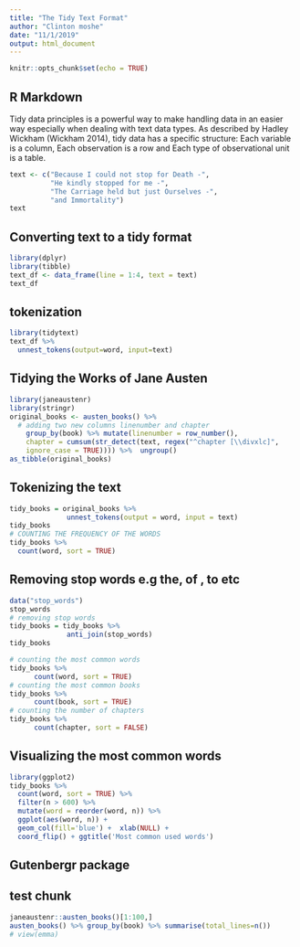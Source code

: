 ```yaml
---
title: "The Tidy Text Format"
author: "Clinton moshe"
date: "11/1/2019"
output: html_document
---
```


```r
knitr::opts_chunk$set(echo = TRUE)
```

## R Markdown
Tidy data principles is a powerful way to make handling data in an easier way especially when dealing with text data types. As described by
Hadley Wickham (Wickham 2014), tidy data has a specific structure: Each variable is a column, Each observation is a row and Each type of observational unit is a table.


```r
text <- c("Because I could not stop for Death -",
          "He kindly stopped for me -",
          "The Carriage held but just Ourselves -",
          "and Immortality")
text
```
## Converting text to a tidy format
```r
library(dplyr)
library(tibble)
text_df <- data_frame(line = 1:4, text = text)
text_df
```
## tokenization
```r
library(tidytext)
text_df %>% 
  unnest_tokens(output=word, input=text)
```
## Tidying the Works of Jane Austen
```r
library(janeaustenr)
library(stringr)
original_books <- austen_books() %>%
  # adding two new columns linenumber and chapter
    group_by(book) %>% mutate(linenumber = row_number(),
    chapter = cumsum(str_detect(text, regex("^chapter [\\divxlc]",
    ignore_case = TRUE)))) %>%  ungroup()
as_tibble(original_books)
```
## Tokenizing the text
```r
tidy_books = original_books %>%
              unnest_tokens(output = word, input = text)
tidy_books
# COUNTING THE FREQUENCY OF THE WORDS
tidy_books %>% 
  count(word, sort = TRUE)
```
## Removing stop words e.g the, of , to etc
```r
data("stop_words")
stop_words
# removing stop words
tidy_books = tidy_books %>% 
              anti_join(stop_words)
tidy_books

# counting the most common words
tidy_books %>% 
      count(word, sort = TRUE)
# counting the most common books
tidy_books %>% 
      count(book, sort = TRUE)
# counting the number of chapters
tidy_books %>% 
      count(chapter, sort = FALSE)
```
## Visualizing the most common words
```r
library(ggplot2)
tidy_books %>%
  count(word, sort = TRUE) %>%
  filter(n > 600) %>%
  mutate(word = reorder(word, n)) %>%
  ggplot(aes(word, n)) +
  geom_col(fill='blue') +  xlab(NULL) + 
  coord_flip() + ggtitle('Most common used words')
```
## Gutenbergr package


## test chunk
```r
janeaustenr::austen_books()[1:100,]
austen_books() %>% group_by(book) %>% summarise(total_lines=n())
# view(emma)
```

